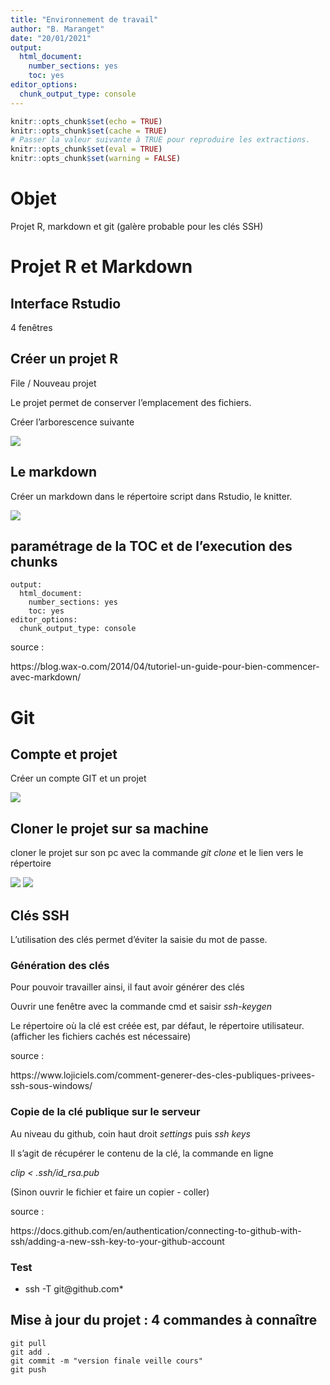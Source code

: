 ```yaml
---
title: "Environnement de travail"
author: "B. Maranget"
date: "20/01/2021"
output: 
  html_document: 
    number_sections: yes
    toc: yes
editor_options: 
  chunk_output_type: console
---
```



```r
knitr::opts_chunk$set(echo = TRUE)
knitr::opts_chunk$set(cache = TRUE)
# Passer la valeur suivante à TRUE pour reproduire les extractions.
knitr::opts_chunk$set(eval = TRUE)
knitr::opts_chunk$set(warning = FALSE)
```

# Objet

Projet R, markdown et git (galère probable pour les clés SSH)

# Projet R et Markdown

## Interface Rstudio

4 fenêtres

## Créer un projet R

File / Nouveau projet

Le projet permet de conserver l'emplacement des fichiers.

Créer l'arborescence suivante

![](img/arbo.png)


## Le markdown

Créer un markdown dans le répertoire script dans Rstudio, le knitter.

![](img/knit.png)

## paramétrage de la TOC et de l'execution des chunks


````
output: 
  html_document: 
    number_sections: yes
    toc: yes
editor_options: 
  chunk_output_type: console
````


source :

https://blog.wax-o.com/2014/04/tutoriel-un-guide-pour-bien-commencer-avec-markdown/






# Git

## Compte et projet

Créer un compte GIT et un projet

![](img/projetGIT.png)

## Cloner le projet sur sa machine

cloner le projet sur son pc avec la commande *git clone* et le lien vers le répertoire

![](img/GITclone.png)
![](img/GITcloneShell.png)


## Clés SSH

L'utilisation des clés permet d'éviter la saisie du mot de passe.

### Génération des clés

Pour pouvoir travailler ainsi, il faut avoir générer des clés

Ouvrir une fenêtre avec la commande cmd et saisir *ssh-keygen*

Le répertoire où la clé est créée est, par défaut, le répertoire utilisateur.
(afficher les fichiers cachés est nécessaire)


source :

https://www.lojiciels.com/comment-generer-des-cles-publiques-privees-ssh-sous-windows/


### Copie de la clé publique sur le serveur

Au niveau du github, coin haut droit *settings* puis *ssh keys*

Il s'agit de récupérer le contenu de la clé, la commande en ligne 

*clip < .ssh/id_rsa.pub*


(Sinon ouvrir le fichier et faire un copier - coller)



source :

https://docs.github.com/en/authentication/connecting-to-github-with-ssh/adding-a-new-ssh-key-to-your-github-account


### Test

* ssh -T git@github.com*


## Mise à jour du projet : 4 commandes à connaître


````
git pull
git add .
git commit -m "version finale veille cours"
git push
````

